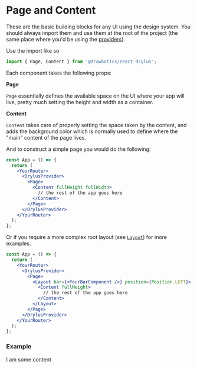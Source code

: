 

# Page and Content

These are the basic building blocks for any UI using the design system. You should always import them and use them at the root of the project (the same place where you'd be using the [providers](/base/providers)).

Use the import like so
```jsx
import { Page, Content } from '@drawbotics/react-drylus';
```

Each component takes the following props:

__Page__
<PropsTable component={Page} />

`Page` essentially defines the available space on the UI where your app will live, pretty much setting the height and width as a container.

__Content__
<PropsTable component={Content} />

`Content` takes care of properly setting the space taken by the content, and adds the background color which is normally used to define where the "main" content of the page lives.

And to construct a simple page you would do the following:
```jsx
const App = () => {
  return (
    <YourRouter>
      <DrylusProvider>
        <Page>
          <Content fullHeight fullWidth>
            // the rest of the app goes here
          </Content>
        </Page>
      </DrylusProvider>
    </YourRouter>
  );
};
```

Or if you require a more complex root layout (see [`Layout`](/layout/layout)) for more examples.

```jsx
const App = () => {
  return (
    <YourRouter>
      <DrylusProvider>
        <Page>
          <Layout bar={<YourBarComponent />} position={Position.LEFT}>
            <Content fullHeight>
              // the rest of the app goes here
            </Content>
          </Layout>
        </Page>
      </DrylusProvider>
    </YourRouter>
  );
};
```

### Example
<Playground>
  <Page style={{ display: 'flex' }}>
    <Content fullHeight fullWidth>
      I am some content
    </Content>
  </Page>
</Playground>
